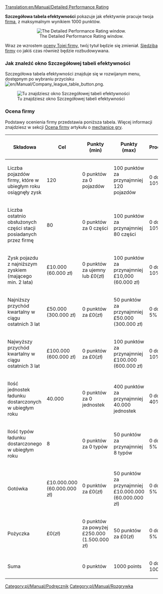 [[Translation:en/Manual/Detailed Performance Rating]]

'''Szczegółowa tabela efektywności''' pokazuje jak efektywnie pracuje twoja [[pl/Manual/Firma transportowa|firma]], z maksymalnym wynikiem 1000 punktów.

<center>[[File:pl/Manual/SzczegółowaTabelaEfetywnosciPL.png|center|frame|The Detailed Performance Rating window.]]</center>

Wraz ze wzrostem [[pl/Manual/Game Mechanics/Main Page|oceny Tojej firmy]], twój tytuł będzie się zmieniał. [[pl/Archive/Manual/Siedziba firmy|Siedziba firmy]] co jakiś czas również będzie rozbudowywana.

===Jak znaleźć okno Szczegółowej tabeli efektywności===
Szczegółowa tabela efektywności znajduje się w rozwijanym menu, dostępnym po wybraniu przycisku [[File:en/Manual/Company league table button.png]].

[[File:pl/Manual/SzczegółowaTabelaEfetywnosciGdziePL.png|center|frame|Tu znajdziesz okno Szczegółowej tabeli efektywności]]

===Ocena firmy===

Podstawy ocenienia firmy przedstawia poniższa tabela. Więcej informacji znajdziesz w sekcji [[pl/Manual/Game Mechanics/Main Page|Ocena firmy]] artykułu o [[pl/Manual/Game Mechanics/Main Page|mechanice gry]].

{| {{en/Wikitable}}
|- style="background:#efefef"
! Składowa !! Cel !! Punkty (min) !! Punkty (max) !! Procent
|-
|Liczba pojazdów firmy, które w ubiegłym roku osiągnęły zysk||120||0 punktów za 0 pojazdów||100 punktów za przynajmniej 120 pojazdów||0 do 10%
|-
|Liczba ostatnio obsłużonych części stacji posiadanych przez firmę||80||0 punktów za 0 części||100 punktów za przynajmniej 80 części||0 do 10%
|-
|Zysk pojazdu z najniższym zyskiem (mającego min. 2 lata)||£10.000 (60.000 zł)||0 punktów za ujemny lub £0(zł)||100 punktów za przynajmniej £10,000 (60.000 zł)||0 do 10%
|-
|Najniższy przychód kwartalny w ciągu ostatnich 3 lat||£50.000 (300.000 zł)||0 punktów za £0(zł)||50 punktów za przynajmniej £50.000 (300.000 zł)||0 do 5%
|-
|Najwyższy przychód kwartalny w ciągu ostatnich 3 lat||£100.000 (600.000 zł)||0 punktów za £0(zł)||100 punktów za przynajmniej £100.000 (600.000 zł)||0 do 10%
|-
|Ilość jednostek ładunku dostarczonych w ubiegłym roku||40.000||0 punktów za 0 jednostek||400 punktów za przynajmniej 40.000 jednostek||0 do 40%
|-
|Ilość typów ładunku dostarczonego w ubiegłym roku||8||0 punktów za 0 typów||50 punktów za przynajmniej 8 typów||0 do 5% 
|-
|Gotówka||£10.000.000 (60.000.000 zł)||0 punktów za £0(zł)||50 punktów za przynajmniej £10.000.000 (60.000.000 zł)||0 do 5%
|-
|Pożyczka||£0(zł)||0 punktów za powyżej £250.000 (1.500.000 zł)||50 punktów za £0(zł)||0 do 5%
|- style="background:#efefef"
! Suma !!!! 0 punktów !! 1000 points !! 0 do 100%
|}


[[Category:pl/Manual/Podręcznik]]
[[Category:pl/Manual/Rozgrywka]]